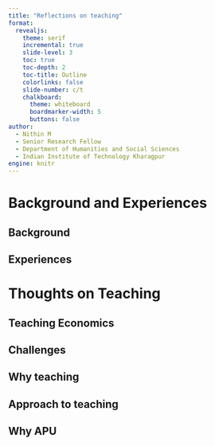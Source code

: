 ```yaml
---
title: "Reflections on teaching"
format: 
  revealjs:
    theme: serif
    incremental: true
    slide-level: 3
    toc: true
    toc-depth: 2
    toc-title: Outline
    colorlinks: false
    slide-number: c/t
    chalkboard:
      theme: whiteboard
      boardmarker-width: 5
      buttons: false
author:
  - Nithin M 
  - Senior Research Fellow 
  - Department of Humanities and Social Sciences 
  - Indian Institute of Technology Kharagpur
engine: knitr
---
```

# Background and Experiences
## Background
## Experiences

# Thoughts on Teaching
## Teaching Economics

## Challenges
## Why teaching

## Approach to teaching

## Why APU
